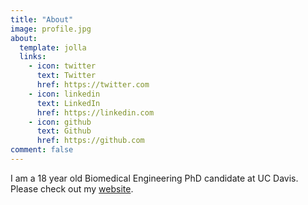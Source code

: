 ```yaml
---
title: "About"
image: profile.jpg
about:
  template: jolla
  links:
    - icon: twitter
      text: Twitter
      href: https://twitter.com
    - icon: linkedin
      text: LinkedIn
      href: https://linkedin.com
    - icon: github
      text: Github
      href: https://github.com
comment: false
---
```


I am a 18 year old Biomedical Engineering PhD candidate at UC Davis. Please check out my [website](https://tmabraham.github.io).
